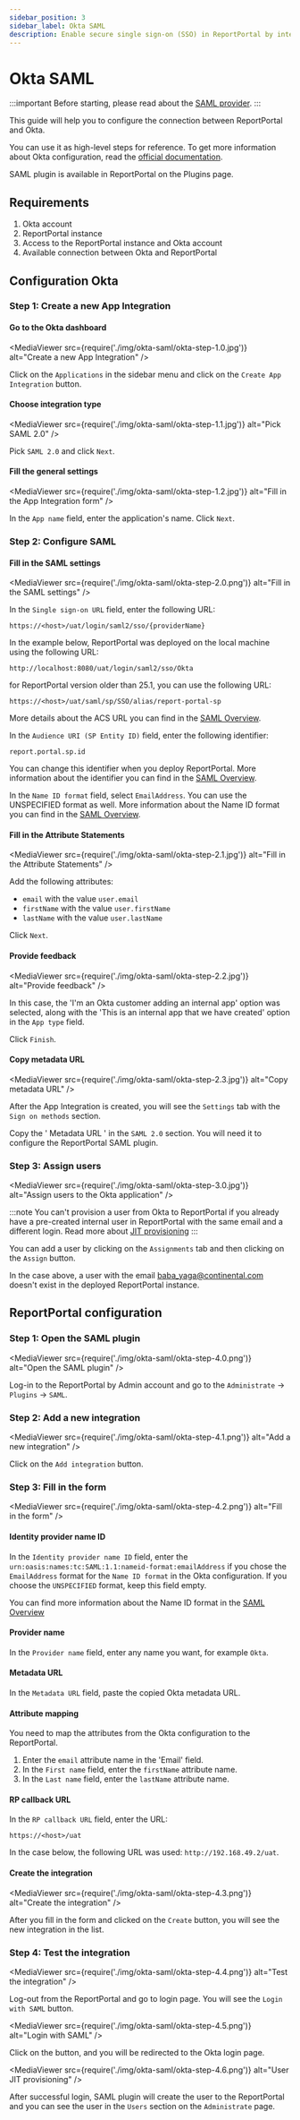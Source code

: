 ```yaml
---
sidebar_position: 3
sidebar_label: Okta SAML
description: Enable secure single sign-on (SSO) in ReportPortal by integrating with Okta SAML, streamlining user authentication and enhancing access management.
---
```


# Okta SAML

:::important
Before starting, please read about the [SAML provider](/plugins/authorization/SamlProviders/Overview).
:::

This guide will help you to configure the connection between ReportPortal and Okta.

You can use it as high-level steps for reference. To get more information about Okta configuration, read the [official documentation](https://developer.okta.com/docs/guides/saml-application-setup/overview/).

SAML plugin is available in ReportPortal on the Plugins page.

## Requirements

1. Okta account
2. ReportPortal instance
3. Access to the ReportPortal instance and Okta account
4. Available connection between Okta and ReportPortal

## Configuration Okta

### Step 1: Create a new App Integration

#### Go to the Okta dashboard

<MediaViewer src={require('./img/okta-saml/okta-step-1.0.jpg')} alt="Create a new App Integration" />

Click on the `Applications` in the sidebar menu and click on the
`Create App Integration` button.

#### Choose integration type

<MediaViewer src={require('./img/okta-saml/okta-step-1.1.jpg')} alt="Pick SAML 2.0" />

Pick `SAML 2.0` and click `Next`.

#### Fill the general settings

<MediaViewer src={require('./img/okta-saml/okta-step-1.2.jpg')} alt="Fill in the App Integration form" />

In the `App name` field, enter the application's name. Click `Next`.

### Step 2: Configure SAML

#### Fill in the SAML settings 

<MediaViewer src={require('./img/okta-saml/okta-step-2.0.png')} alt="Fill in the SAML settings" />

In the `Single sign-on URL` field, enter the following URL:

```url
https://<host>/uat/login/saml2/sso/{providerName}
```
In the example below, ReportPortal was deployed on the local machine using the following URL:

```url
http://localhost:8080/uat/login/saml2/sso/Okta
```

for ReportPortal version older than 25.1, you can use the following URL:

```url
https://<host>/uat/saml/sp/SSO/alias/report-portal-sp
```

More details about the ACS URL you can find in the [SAML Overview](/plugins/authorization/SamlProviders/Overview#identity-provider-configuration).

In the `Audience URI (SP Entity ID)` field, enter the following identifier:

```
report.portal.sp.id
```

You can change this identifier when you deploy ReportPortal. More information
about the identifier you can find in the [SAML Overview](/plugins/authorization/SamlProviders/Overview#identifier).

In the `Name ID format` field, select `EmailAddress`. You can use the UNSPECIFIED format as well.
More information about the Name ID format you can find in the [SAML Overview](/plugins/authorization/SamlProviders/Overview#reportportal-configuration).

#### Fill in the Attribute Statements

<MediaViewer src={require('./img/okta-saml/okta-step-2.1.jpg')} alt="Fill in the Attribute Statements" />

Add the following attributes:

- `email` with the value `user.email`
- `firstName` with the value `user.firstName`
- `lastName` with the value `user.lastName`

Click `Next`.

#### Provide feedback

<MediaViewer src={require('./img/okta-saml/okta-step-2.2.jpg')} alt="Provide feedback" />

In this case, the 'I'm an Okta customer adding an internal app' option was selected, along with the 'This is an internal app that we have created' option in the `App type` field.

Click `Finish`.


#### Copy metadata URL

<MediaViewer src={require('./img/okta-saml/okta-step-2.3.jpg')} alt="Copy metadata URL" />

After the App Integration is created, you will see the `Settings` tab with the
`Sign on methods` section.

Copy the ' Metadata URL ' in the `SAML 2.0` section. You will need it to
configure the ReportPortal SAML plugin.

### Step 3: Assign users

<MediaViewer src={require('./img/okta-saml/okta-step-3.0.jpg')} alt="Assign users to the Okta application" />

:::note
You can't provision a user from Okta to ReportPortal if you already have
a pre-created internal user in ReportPortal with the same email and a different
login. Read more about [JIT provisioning](/plugins/authorization/SamlProviders/Overview#user-jit-provisioning)
:::

You can add a user by clicking on the `Assignments` tab and then clicking on
the `Assign` button.

In the case above, a user with the email baba_yaga@continental.com doesn't exist in the deployed ReportPortal instance.

## ReportPortal configuration

### Step 1: Open the SAML plugin

<MediaViewer src={require('./img/okta-saml/okta-step-4.0.png')} alt="Open the SAML plugin" />

Log-in to the ReportPortal by Admin account and go to the `Administrate` -> `Plugins` -> `SAML`.

### Step 2: Add a new integration

<MediaViewer src={require('./img/okta-saml/okta-step-4.1.png')} alt="Add a new integration" />

Click on the `Add integration` button.

### Step 3: Fill in the form

<MediaViewer src={require('./img/okta-saml/okta-step-4.2.png')} alt="Fill in the form" />

#### Identity provider name ID

In the `Identity provider name ID` field, enter the
`urn:oasis:names:tc:SAML:1.1:nameid-format:emailAddress` if you chose the
`EmailAddress` format for the `Name ID format` in the Okta configuration.
If you choose the `UNSPECIFIED` format, keep this field empty.

You can find more information about the Name ID format in the
[SAML Overview](/plugins/authorization/SamlProviders/Overview#reportportal-configuration)

#### Provider name

In the `Provider name` field, enter any name you want, for example `Okta`.

#### Metadata URL

In the `Metadata URL` field, paste the copied Okta metadata URL.

#### Attribute mapping

You need to map the attributes from the Okta configuration to the ReportPortal.

1. Enter the `email` attribute name in the 'Email' field.
2. In the `First name` field, enter the `firstName` attribute name.
3. In the `Last name` field, enter the `lastName` attribute name.

#### RP callback URL

In the `RP callback URL` field, enter the URL:

```url
https://<host>/uat
```

In the case below, the following URL was used: `http://192.168.49.2/uat`.

#### Create the integration

<MediaViewer src={require('./img/okta-saml/okta-step-4.3.png')} alt="Create the integration" />

After you fill in the form and clicked on the `Create` button, you will see the
new integration in the list.

### Step 4: Test the integration

<MediaViewer src={require('./img/okta-saml/okta-step-4.4.png')} alt="Test the integration" />

Log-out from the ReportPortal and go to login page. You will see the
`Login with SAML` button.

<MediaViewer src={require('./img/okta-saml/okta-step-4.5.png')} alt="Login with SAML" />

Click on the button, and you will be redirected to the Okta login page.

<MediaViewer src={require('./img/okta-saml/okta-step-4.6.png')} alt="User JIT provisioning" />

After successful login, SAML plugin will create the user to the ReportPortal
and you can see the user in the `Users` section on the `Administrate` page.
